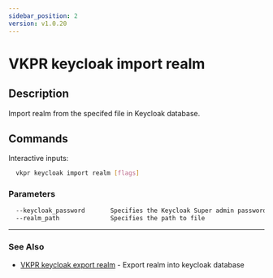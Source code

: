 ```yaml
---
sidebar_position: 2
version: v1.0.20
---
```


# VKPR keycloak import realm

## Description

Import realm from the specifed file in Keycloak database.

## Commands

Interactive inputs:

```bash
  vkpr keycloak import realm [flags]
```

### Parameters

```txt
  --keycloak_password       Specifies the Keycloak Super admin password
  --realm_path              Specifies the path to file
```

---

### See Also

- [VKPR keycloak export realm](/docs/commands/keycloak/export/vkpr_keycloak_export_realm) - Export realm into keycloak database
